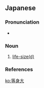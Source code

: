 ==Japanese==
{{ja-kanjitab|とう|しん|だい|yomi=o}}

===Pronunciation===
* {{ja-pron|とうしんだい|y=o|acc=0|acc_ref=NHK}}

===Noun===
{{ja-noun|とうしんだい}}

# [[life-size|life-size(d)]]
#: {{ja-usex|'''等身大'''の像|'''とうしんだい''' の ぞう|'''life-sized''' statue}}

===References===
<references/>

[[ko:等身大]]